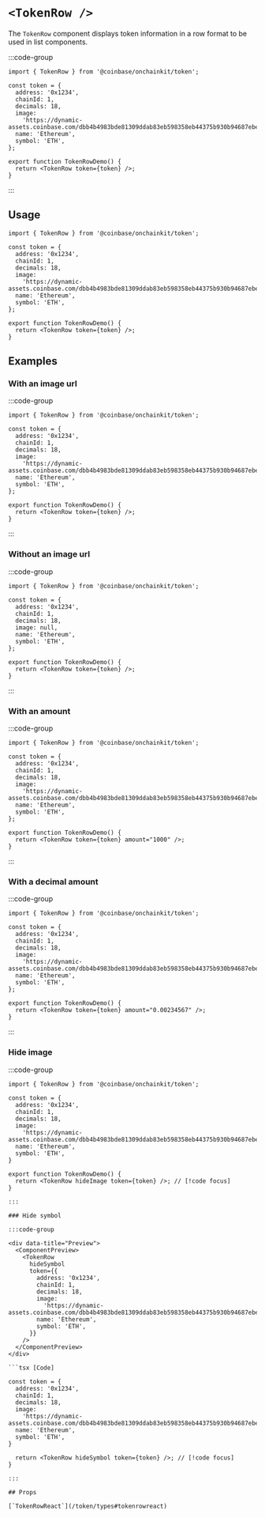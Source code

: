
# `<TokenRow />`

The `TokenRow` component displays token information in a row format to be used in list components.

:::code-group

<div data-title="Preview">
  <ComponentPreview>
    <TokenRow
      token={{
        address: '0x1234',
        chainId: 1,
        decimals: 18,
        image:
          'https://dynamic-assets.coinbase.com/dbb4b4983bde81309ddab83eb598358eb44375b930b94687ebe38bc22e52c3b2125258ffb8477a5ef22e33d6bd72e32a506c391caa13af64c00e46613c3e5806/asset_icons/4113b082d21cc5fab17fc8f2d19fb996165bcce635e6900f7fc2d57c4ef33ae9.png',
        name: 'Ethereum',
        symbol: 'ETH',
      }}
    />
  </ComponentPreview>
</div>

```tsx [Code]
import { TokenRow } from '@coinbase/onchainkit/token';

const token = {
  address: '0x1234',
  chainId: 1,
  decimals: 18,
  image:
    'https://dynamic-assets.coinbase.com/dbb4b4983bde81309ddab83eb598358eb44375b930b94687ebe38bc22e52c3b2125258ffb8477a5ef22e33d6bd72e32a506c391caa13af64c00e46613c3e5806/asset_icons/4113b082d21cc5fab17fc8f2d19fb996165bcce635e6900f7fc2d57c4ef33ae9.png',
  name: 'Ethereum',
  symbol: 'ETH',
};

export function TokenRowDemo() {
  return <TokenRow token={token} />;
}
```

:::

## Usage

```tsx
import { TokenRow } from '@coinbase/onchainkit/token';

const token = {
  address: '0x1234',
  chainId: 1,
  decimals: 18,
  image:
    'https://dynamic-assets.coinbase.com/dbb4b4983bde81309ddab83eb598358eb44375b930b94687ebe38bc22e52c3b2125258ffb8477a5ef22e33d6bd72e32a506c391caa13af64c00e46613c3e5806/asset_icons/4113b082d21cc5fab17fc8f2d19fb996165bcce635e6900f7fc2d57c4ef33ae9.png',
  name: 'Ethereum',
  symbol: 'ETH',
};

export function TokenRowDemo() {
  return <TokenRow token={token} />;
}
```

## Examples

### With an image url

:::code-group

<div data-title="Preview">
  <ComponentPreview>
    <TokenRow
      token={{
        address: '0x1234',
        chainId: 1,
        decimals: 18,
        image:
          'https://dynamic-assets.coinbase.com/dbb4b4983bde81309ddab83eb598358eb44375b930b94687ebe38bc22e52c3b2125258ffb8477a5ef22e33d6bd72e32a506c391caa13af64c00e46613c3e5806/asset_icons/4113b082d21cc5fab17fc8f2d19fb996165bcce635e6900f7fc2d57c4ef33ae9.png',
        name: 'Ethereum',
        symbol: 'ETH',
      }}
    />
  </ComponentPreview>
</div>

```tsx [Code]
import { TokenRow } from '@coinbase/onchainkit/token';

const token = {
  address: '0x1234',
  chainId: 1,
  decimals: 18,
  image:
    'https://dynamic-assets.coinbase.com/dbb4b4983bde81309ddab83eb598358eb44375b930b94687ebe38bc22e52c3b2125258ffb8477a5ef22e33d6bd72e32a506c391caa13af64c00e46613c3e5806/asset_icons/4113b082d21cc5fab17fc8f2d19fb996165bcce635e6900f7fc2d57c4ef33ae9.png',
  name: 'Ethereum',
  symbol: 'ETH',
};

export function TokenRowDemo() {
  return <TokenRow token={token} />;
}
```

:::

### Without an image url

:::code-group

<div data-title="Preview">
  <ComponentPreview>
    <TokenRow
      token={{
        address: '0x1234',
        chainId: 1,
        decimals: 18,
        image: null,
        name: 'Ethereum',
        symbol: 'ETH',
      }}
    />
  </ComponentPreview>
</div>

```tsx [Code]
import { TokenRow } from '@coinbase/onchainkit/token';

const token = {
  address: '0x1234',
  chainId: 1,
  decimals: 18,
  image: null,
  name: 'Ethereum',
  symbol: 'ETH',
};

export function TokenRowDemo() {
  return <TokenRow token={token} />;
}
```

:::

### With an amount

:::code-group

<div data-title="Preview">
  <ComponentPreview>
    <TokenRow
      token={{
        address: '0x1234',
        chainId: 1,
        decimals: 18,
        image:
          'https://dynamic-assets.coinbase.com/dbb4b4983bde81309ddab83eb598358eb44375b930b94687ebe38bc22e52c3b2125258ffb8477a5ef22e33d6bd72e32a506c391caa13af64c00e46613c3e5806/asset_icons/4113b082d21cc5fab17fc8f2d19fb996165bcce635e6900f7fc2d57c4ef33ae9.png',
        name: 'Ethereum',
        symbol: 'ETH',
      }}
      amount="1000"
    />
  </ComponentPreview>
</div>

```tsx [Code]
import { TokenRow } from '@coinbase/onchainkit/token';

const token = {
  address: '0x1234',
  chainId: 1,
  decimals: 18,
  image:
    'https://dynamic-assets.coinbase.com/dbb4b4983bde81309ddab83eb598358eb44375b930b94687ebe38bc22e52c3b2125258ffb8477a5ef22e33d6bd72e32a506c391caa13af64c00e46613c3e5806/asset_icons/4113b082d21cc5fab17fc8f2d19fb996165bcce635e6900f7fc2d57c4ef33ae9.png',
  name: 'Ethereum',
  symbol: 'ETH',
};

export function TokenRowDemo() {
  return <TokenRow token={token} amount="1000" />;
}
```

:::

### With a decimal amount

:::code-group

<div data-title="Preview">
  <ComponentPreview>
    <TokenRow
      token={{
        address: '0x1234',
        chainId: 1,
        decimals: 18,
        image:
          'https://dynamic-assets.coinbase.com/dbb4b4983bde81309ddab83eb598358eb44375b930b94687ebe38bc22e52c3b2125258ffb8477a5ef22e33d6bd72e32a506c391caa13af64c00e46613c3e5806/asset_icons/4113b082d21cc5fab17fc8f2d19fb996165bcce635e6900f7fc2d57c4ef33ae9.png',
        name: 'Ethereum',
        symbol: 'ETH',
      }}
      amount="0.00234567"
    />
  </ComponentPreview>
</div>

```tsx [Code]
import { TokenRow } from '@coinbase/onchainkit/token';

const token = {
  address: '0x1234',
  chainId: 1,
  decimals: 18,
  image:
    'https://dynamic-assets.coinbase.com/dbb4b4983bde81309ddab83eb598358eb44375b930b94687ebe38bc22e52c3b2125258ffb8477a5ef22e33d6bd72e32a506c391caa13af64c00e46613c3e5806/asset_icons/4113b082d21cc5fab17fc8f2d19fb996165bcce635e6900f7fc2d57c4ef33ae9.png',
  name: 'Ethereum',
  symbol: 'ETH',
};

export function TokenRowDemo() {
  return <TokenRow token={token} amount="0.00234567" />;
}
```

:::

### Hide image

:::code-group

<div data-title="Preview">
  <ComponentPreview>
    <TokenRow
      hideImage
      token={{
        address: '0x1234',
        chainId: 1,
        decimals: 18,
        image:
          'https://dynamic-assets.coinbase.com/dbb4b4983bde81309ddab83eb598358eb44375b930b94687ebe38bc22e52c3b2125258ffb8477a5ef22e33d6bd72e32a506c391caa13af64c00e46613c3e5806/asset_icons/4113b082d21cc5fab17fc8f2d19fb996165bcce635e6900f7fc2d57c4ef33ae9.png',
        name: 'Ethereum',
        symbol: 'ETH',
      }}
    />
  </ComponentPreview>
</div>

````tsx [Code]
import { TokenRow } from '@coinbase/onchainkit/token';

const token = {
  address: '0x1234',
  chainId: 1,
  decimals: 18,
  image:
    'https://dynamic-assets.coinbase.com/dbb4b4983bde81309ddab83eb598358eb44375b930b94687ebe38bc22e52c3b2125258ffb8477a5ef22e33d6bd72e32a506c391caa13af64c00e46613c3e5806/asset_icons/4113b082d21cc5fab17fc8f2d19fb996165bcce635e6900f7fc2d57c4ef33ae9.png',
  name: 'Ethereum',
  symbol: 'ETH',
}

export function TokenRowDemo() {
  return <TokenRow hideImage token={token} />; // [!code focus]
}

:::

### Hide symbol

:::code-group

<div data-title="Preview">
  <ComponentPreview>
    <TokenRow
      hideSymbol
      token={{
        address: '0x1234',
        chainId: 1,
        decimals: 18,
        image:
          'https://dynamic-assets.coinbase.com/dbb4b4983bde81309ddab83eb598358eb44375b930b94687ebe38bc22e52c3b2125258ffb8477a5ef22e33d6bd72e32a506c391caa13af64c00e46613c3e5806/asset_icons/4113b082d21cc5fab17fc8f2d19fb996165bcce635e6900f7fc2d57c4ef33ae9.png',
        name: 'Ethereum',
        symbol: 'ETH',
      }}
    />
  </ComponentPreview>
</div>

```tsx [Code]

const token = {
  address: '0x1234',
  chainId: 1,
  decimals: 18,
  image:
    'https://dynamic-assets.coinbase.com/dbb4b4983bde81309ddab83eb598358eb44375b930b94687ebe38bc22e52c3b2125258ffb8477a5ef22e33d6bd72e32a506c391caa13af64c00e46613c3e5806/asset_icons/4113b082d21cc5fab17fc8f2d19fb996165bcce635e6900f7fc2d57c4ef33ae9.png',
  name: 'Ethereum',
  symbol: 'ETH',
}

  return <TokenRow hideSymbol token={token} />; // [!code focus]
}

:::

## Props

[`TokenRowReact`](/token/types#tokenrowreact)
````
